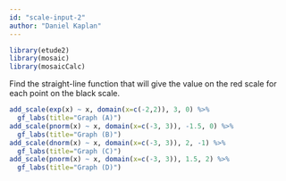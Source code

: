 ```yaml
---
id: "scale-input-2"
author: "Daniel Kaplan"
---
```


```r
library(etude2)
library(mosaic)
library(mosaicCalc)
```

Find the straight-line function that will give the value on the red scale for each point on the black scale.

```r
add_scale(exp(x) ~ x, domain(x=c(-2,2)), 3, 0) %>% 
  gf_labs(title="Graph (A)")
add_scale(pnorm(x) ~ x, domain(x=c(-3, 3)), -1.5, 0) %>% 
  gf_labs(title="Graph (B)")
add_scale(dnorm(x) ~ x, domain(x=c(-3, 3)), 2, -1) %>% 
  gf_labs(title="Graph (C)")
add_scale(pnorm(x) ~ x, domain(x=c(-3, 3)), 1.5, 2) %>% 
  gf_labs(title="Graph (D)")
```

